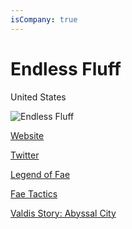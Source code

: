 ```yaml
---
isCompany: true
---
```


# Endless Fluff

<Location>

United States

</Location>

![Endless Fluff](http://www.valdisstory.com/i/site_screens00.png)

<Website>

[Website](http://endlessfluff.com)

[Twitter](https://twitter.com/EndlessFluff)

</Website>

<Games>

[Legend of Fae](https://endlessfluff.wordpress.com/legend-of-fae/)

[Fae Tactics](https://www.humblebundle.com/store/fae-tactics)

[Valdis Story: Abyssal City](http://www.valdisstory.com/)

</Games>
